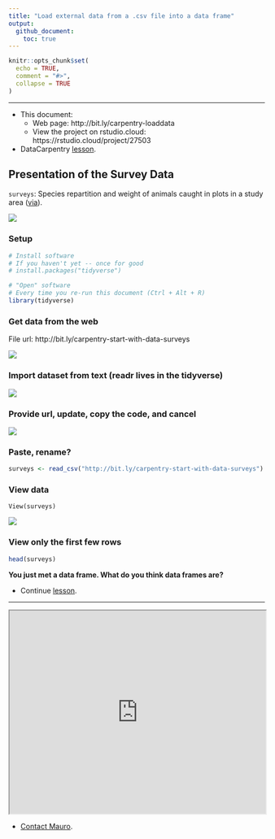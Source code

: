 ```yaml
---
title: "Load external data from a .csv file into a data frame"
output: 
  github_document:
    toc: true
---
```


```r
knitr::opts_chunk$set(
  echo = TRUE,
  comment = "#>",
  collapse = TRUE
)
```

---

* This document:
    * Web page: http://bit.ly/carpentry-loaddata
    * View the project on rstudio.cloud: https://rstudio.cloud/project/27503

* DataCarpentry [lesson](http://bit.ly/2GQue5W).

## Presentation of the Survey Data

`surveys`: Species repartition and weight of animals caught in plots in a study area ([via](http://bit.ly/2GOdpIV)).

![](https://i.imgur.com/SGqtN09.png)

### Setup

```r
# Install software
# If you haven't yet -- once for good
# install.packages("tidyverse")

# "Open" software
# Every time you re-run this document (Ctrl + Alt + R)
library(tidyverse)
```

### Get data from the web

File url: http://bit.ly/carpentry-start-with-data-surveys

![](https://i.imgur.com/B103PIO.png)

### Import dataset from text (__readr__ lives in the __tidyverse__)

![](https://i.imgur.com/Sn3lNv2.png)

### Provide url, update, copy the code, and cancel

![](https://i.imgur.com/XxxcJAn.png)

### Paste, rename?

```r
surveys <- read_csv("http://bit.ly/carpentry-start-with-data-surveys")
```
### View data

```
View(surveys)
```

![](https://i.imgur.com/5viRubE.png)

### View only the first few rows

```r
head(surveys)
```

__You just met a data frame. What do you think data frames are?__

* Continue [lesson](http://bit.ly/2GQue5W).

---

<iframe src="https://todaysmeet.com/room/3261852/embed?type=live&hide_ui=0" height="400" width="100%"></iframe>

* [Contact Mauro](https://github.com/maurolepore).